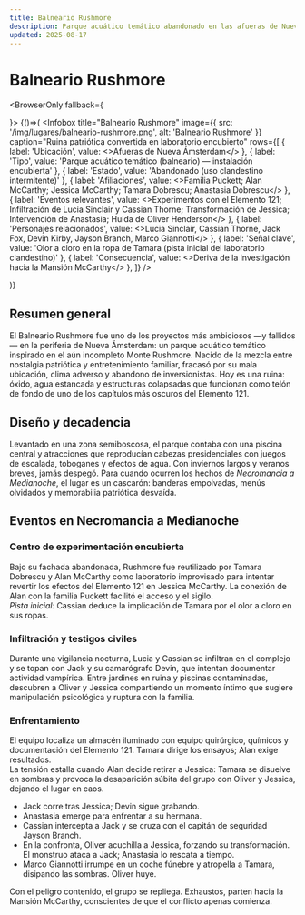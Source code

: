 ```yaml
---
title: Balneario Rushmore
description: Parque acuático temático abandonado en las afueras de Nueva Ámsterdam; convertido en laboratorio encubierto ligado al Elemento 121 y escenario de infiltraciones y confrontes clave.
updated: 2025-08-17
---
```




# Balneario Rushmore
<BrowserOnly fallback={<div />}>
{()=>(
  <Infobox
    title="Balneario Rushmore"
    image={{ src: '/img/lugares/balneario-rushmore.png', alt: 'Balneario Rushmore' }}
    caption="Ruina patriótica convertida en laboratorio encubierto"
    rows={[
      { label: 'Ubicación', value: <>Afueras de <Link to="/CrSaSo/lugares/Nueva%20Ámsterdam">Nueva Ámsterdam</Link></> },
      { label: 'Tipo', value: 'Parque acuático temático (balneario) — instalación encubierta' },
      { label: 'Estado', value: 'Abandonado (uso clandestino intermitente)' },
      { label: 'Afiliaciones', value: <><Link to="/CrSaSo/familias/Familia%20Puckett">Familia Puckett</Link>; <Link to="/CrSaSo/personajes/Alan%20McCarthy">Alan McCarthy</Link>; <Link to="/CrSaSo/personajes/Jessica%20McCarthy">Jessica McCarthy</Link>; <Link to="/CrSaSo/personajes/Tamara%20Dobrescu">Tamara Dobrescu</Link>; <Link to="/CrSaSo/personajes/Anastasia%20Dobrescu">Anastasia Dobrescu</Link></> },
      { label: 'Eventos relevantes', value: <><Link to="/CrSaSo/otros/Elemento%20121">Experimentos con el Elemento 121</Link>; Infiltración de <Link to="/CrSaSo/personajes/Lucia%20Sinclair">Lucia Sinclair</Link> y <Link to="/CrSaSo/personajes/Cassian%20Thorne">Cassian Thorne</Link>; Transformación de <Link to="/CrSaSo/personajes/Jessica%20McCarthy">Jessica</Link>; Intervención de <Link to="/CrSaSo/personajes/Anastasia%20Dobrescu">Anastasia</Link>; Huida de <Link to="/CrSaSo/personajes/Oliver%20Henderson">Oliver Henderson</Link></> },
      { label: 'Personajes relacionados', value: <><Link to="/CrSaSo/personajes/Lucia%20Sinclair">Lucia Sinclair</Link>, <Link to="/CrSaSo/personajes/Cassian%20Thorne">Cassian Thorne</Link>, <Link to="/CrSaSo/personajes/Jack%20Fox">Jack Fox</Link>, <Link to="/CrSaSo/personajes/Devin%20Kirby">Devin Kirby</Link>, <Link to="/CrSaSo/personajes/Jayson%20Branch">Jayson Branch</Link>, <Link to="/CrSaSo/personajes/Marco%20Giannotti">Marco Giannotti</Link></> },
      { label: 'Señal clave', value: 'Olor a cloro en la ropa de Tamara (pista inicial del laboratorio clandestino)' },
      { label: 'Consecuencia', value: <>Deriva de la investigación hacia la <Link to="/CrSaSo/lugares/Mansi%C3%B3n%20McCarthy">Mansión McCarthy</Link></> },
    ]}
  />

)}
</BrowserOnly>

## Resumen general

El Balneario Rushmore fue uno de los proyectos más ambiciosos —y fallidos— en la periferia de <Link to="/CrSaSo/lugares/Nueva%20Ámsterdam">Nueva Ámsterdam</Link>: un parque acuático temático inspirado en el aún incompleto Monte Rushmore. Nacido de la mezcla entre nostalgia patriótica y entretenimiento familiar, fracasó por su mala ubicación, clima adverso y abandono de inversionistas. Hoy es una ruina: óxido, agua estancada y estructuras colapsadas que funcionan como telón de fondo de uno de los capítulos más oscuros del <Link to="/CrSaSo/otros/Elemento%20121">Elemento 121</Link>.

## Diseño y decadencia

Levantado en una zona semiboscosa, el parque contaba con una piscina central y atracciones que reproducían cabezas presidenciales con juegos de escalada, toboganes y efectos de agua. Con inviernos largos y veranos breves, jamás despegó. Para cuando ocurren los hechos de _Necromancia a Medianoche_, el lugar es un cascarón: banderas empolvadas, menús olvidados y memorabilia patriótica desvaída.

## Eventos en Necromancia a Medianoche

### Centro de experimentación encubierta

Bajo su fachada abandonada, Rushmore fue reutilizado por <Link to="/CrSaSo/personajes/Tamara%20Dobrescu">Tamara Dobrescu</Link> y <Link to="/CrSaSo/personajes/Alan%20McCarthy">Alan McCarthy</Link> como laboratorio improvisado para intentar revertir los efectos del <Link to="/CrSaSo/otros/Elemento%20121">Elemento 121</Link> en <Link to="/CrSaSo/personajes/Jessica%20McCarthy">Jessica McCarthy</Link>. La conexión de <Link to="/CrSaSo/personajes/Alan%20McCarthy">Alan</Link> con la <Link to="/CrSaSo/familias/Familia%20Puckett">familia Puckett</Link> facilitó el acceso y el sigilo.  
<em>Pista inicial:</em> <Link to="/CrSaSo/personajes/Cassian%20Thorne">Cassian</Link> deduce la implicación de Tamara por el olor a cloro en sus ropas.

### Infiltración y testigos civiles

Durante una vigilancia nocturna, <Link to="/CrSaSo/personajes/Lucia%20Sinclair">Lucia</Link> y <Link to="/CrSaSo/personajes/Cassian%20Thorne">Cassian</Link> se infiltran en el complejo y se topan con <Link to="/CrSaSo/personajes/Jack%20Fox">Jack</Link> y su camarógrafo <Link to="/CrSaSo/personajes/Devin%20Kirby">Devin</Link>, que intentan documentar actividad vampírica. Entre jardines en ruina y piscinas contaminadas, descubren a <Link to="/CrSaSo/personajes/Oliver%20Henderson">Oliver</Link> y <Link to="/CrSaSo/personajes/Jessica%20McCarthy">Jessica</Link> compartiendo un momento íntimo que sugiere manipulación psicológica y ruptura con la familia.

### Enfrentamiento

El equipo localiza un almacén iluminado con equipo quirúrgico, químicos y documentación del Elemento 121. <Link to="/CrSaSo/personajes/Tamara%20Dobrescu">Tamara</Link> dirige los ensayos; <Link to="/CrSaSo/personajes/Alan%20McCarthy">Alan</Link> exige resultados.  
La tensión estalla cuando Alan decide retirar a Jessica: Tamara se disuelve en sombras y provoca la desaparición súbita del grupo con <Link to="/CrSaSo/personajes/Oliver%20Henderson">Oliver</Link> y <Link to="/CrSaSo/personajes/Jessica%20McCarthy">Jessica</Link>, dejando el lugar en caos.

- <Link to="/CrSaSo/personajes/Jack%20Fox">Jack</Link> corre tras Jessica; <Link to="/CrSaSo/personajes/Devin%20Kirby">Devin</Link> sigue grabando.  
- <Link to="/CrSaSo/personajes/Anastasia%20Dobrescu">Anastasia</Link> emerge para enfrentar a su hermana.  
- <Link to="/CrSaSo/personajes/Cassian%20Thorne">Cassian</Link> intercepta a Jack y se cruza con el capitán de seguridad <Link to="/CrSaSo/personajes/Jayson%20Branch">Jayson Branch</Link>.  
- En la confronta, <Link to="/CrSaSo/personajes/Oliver%20Henderson">Oliver</Link> acuchilla a <Link to="/CrSaSo/personajes/Jessica%20McCarthy">Jessica</Link>, forzando su transformación. El monstruo ataca a Jack; Anastasia lo rescata a tiempo.  
- <Link to="/CrSaSo/personajes/Marco%20Giannotti">Marco Giannotti</Link> irrumpe en un coche fúnebre y atropella a Tamara, disipando las sombras. Oliver huye.

Con el peligro contenido, el grupo se repliega. Exhaustos, parten hacia la <Link to="/CrSaSo/lugares/Mansi%C3%B3n%20McCarthy">Mansión McCarthy</Link>, conscientes de que el conflicto apenas comienza.
